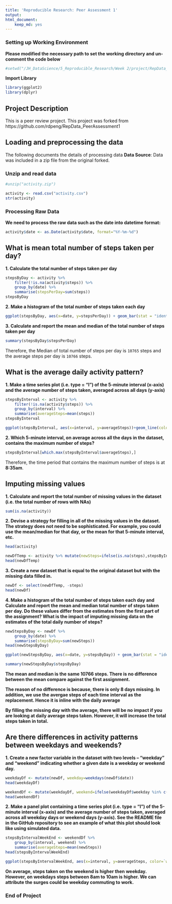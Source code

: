 ```yaml
---
title: 'Reproducible Research: Peer Assessment 1'
output: 
html_document:
    keep_md: yes
---
```


### Setting up Working Environment
**Please modified the necessary path to set the working directory and un-comment the code below**
```r
#setwd("/JH_DataScience/5_Reproducible_Research/Week 2/project/RepData_PeerAssessment1-master")
```

**Import Library**
```r
library(ggplot2)
library(dplyr)
```

## Project Description
This is a peer review project. This project was forked from https://github.com/rdpeng/RepData_PeerAssessment1


## Loading and preprocessing the data
The following documents the details of processing data
**Data Source**: Data was included in a zip file from the original forked.

### Unzip and read data
```r
#unzip("activity.zip")
```

```r
activity <- read.csv("activity.csv")
str(activity)
```

### Processing Raw Data 
**We need to process the raw data such as the date into datetime format:**
```r
activity$date <- as.Date(activity$date, format="%Y-%m-%d")
```


## What is mean total number of steps taken per day?
**1. Calculate the total number of steps taken per day**
```r
stepsByDay <- activity %>%
    filter(!is.na(activity$steps)) %>%
    group_by(date) %>%
    summarise(stepsPerDay=sum(steps))
stepsByDay
```

**2. Make a histogram of the total number of steps taken each day**
```r
ggplot(stepsByDay, aes(x=date, y=stepsPerDay)) + geom_bar(stat = "identity", fill="steelblue") +labs(title = "Total Number of Steps Taken for Each Day", x="Dates", y="Total Steps Taken for Each Day")
```

**3. Calculate and report the mean and median of the total number of steps taken per day**
```r
summary(stepsByDay$stepsPerDay)

```

Therefore, the Median of total number of steps per day is `10765` steps and the average steps per day is `10766` steps.

## What is the average daily activity pattern?
**1. Make a time series plot (i.e. type = "l") of the 5-minute interval (x-axis) and the average number of steps taken, averaged across all days (y-axis)**

```r
stepsByInterval <- activity %>%
    filter(!is.na(activity$steps)) %>%
    group_by(interval) %>%
    summarise(averageSteps=mean(steps))
stepsByInterval
```

```r
ggplot(stepsByInterval, aes(x=interval, y=averageSteps))+geom_line(color="blue")+labs(title="Averages Steps on All Days During One Day Interval", x="Intervals", y="Average Steps Across All Days")
```

**2. Which 5-minute interval, on average across all the days in the dataset, contains the maximum number of steps?**

```r
stepsByInterval[which.max(stepsByInterval$averageSteps),]
```

Therefore, the time period that contains the maximum number of steps is at **8:35am**.

## Imputing missing values
**1. Calculate and report the total number of missing values in the dataset (i.e. the total number of rows with NAs)**
```r
sum(is.na(activity))
```

**2. Devise a strategy for filling in all of the missing values in the dataset. The strategy does not need to be sophisticated. For example, you could use the mean/median for that day, or the mean for that 5-minute interval, etc.**
```r
head(activity)
```

```r
newDfTemp <- activity %>% mutate(newSteps=ifelse(is.na(steps),stepsByInterval$averageSteps,activity$steps))
head(newDfTemp)
```

**3. Create a new dataset that is equal to the original dataset but with the missing data filled in.**

```r
newDf <- select(newDfTemp, -steps)
head(newDf)
```


**4. Make a histogram of the total number of steps taken each day and Calculate and report the mean and median total number of steps taken per day. Do these values differ from the estimates from the first part of the assignment? What is the impact of imputing missing data on the estimates of the total daily number of steps?**

```r
newStepsByDay <- newDf %>%
    group_by(date) %>%
    summarise(stepsByDay=sum(newSteps))
head(newStepsByDay)
```

```r
ggplot(newStepsByDay, aes(x=date, y=stepsByDay)) + geom_bar(stat = "identity", fill="steelblue") +labs(title = "Total Number of Steps Taken for Each Day (NA filled)", x="Dates", y="Total Steps Taken for Each Day")
```


```r
summary(newStepsByDay$stepsByDay)
```

**The mean and median is the same 10766 steps. There is no difference between the mean compare against the first assignment.**

**The reason of no difference is because, there is only 8 days missing. In addition, we use the avergae steps of each time interval as the replacement. Hence it is inline with the daily average**

**By filling the missing day with the average, there will be no impact if you are looking at daily average steps taken. However, it will increase the total steps taken in total.**


## Are there differences in activity patterns between weekdays and weekends?

**1. Create a new factor variable in the dataset with two levels – “weekday” and “weekend” indicating whether a given date is a weekday or weekend day.**

```r
weekdayDf <- mutate(newDf, weekday=weekdays(newDf$date))
head(weekdayDf)
```

```r
weekendDf <- mutate(weekdayDf, weekend=ifelse(weekdayDf$weekday %in% c('Sunday', 'Saturday'), 'Weekend', 'Weekday'))
head(weekendDf)
```

**2. Make a panel plot containing a time series plot (i.e. type = "l") of the 5-minute interval (x-axis) and the average number of steps taken, averaged across all weekday days or weekend days (y-axis). See the README file in the GitHub repository to see an example of what this plot should look like using simulated data.**

```r
stepsByIntervalWeekEnd <- weekendDf %>%
    group_by(interval, weekend) %>%
    summarise(averageSteps=mean(newSteps))
head(stepsByIntervalWeekEnd)
```

```r
ggplot(stepsByIntervalWeekEnd, aes(x=interval, y=averageSteps, color=`weekend`))+geom_line()+facet_wrap(~`weekend` , ncol = 1, nrow=2)+labs(title="Averages Steps on All Days During One Day Interval", x="Intervals", y="Average Steps Across All Days")
```

**On average, steps taken on the weekend is higher then weekday. However, on weekdays steps between 8am to 10am is higher. We can attribute the surges could be weekday commuting to work.**

### End of Project
